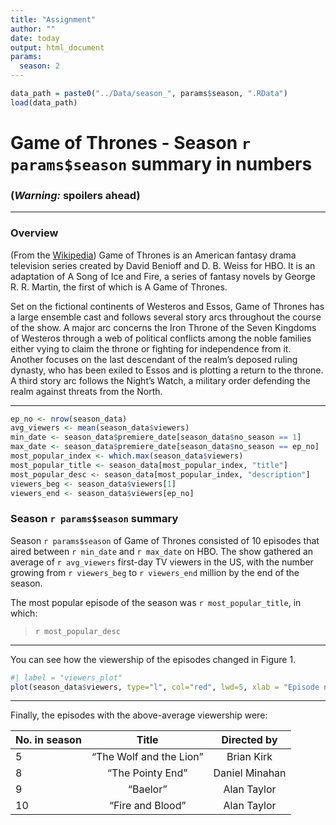 ```yaml
---
title: "Assignment"
author: ""
date: today
output: html_document
params:
  season: 2
---
```


```r
data_path = paste0("../Data/season_", params$season, ".RData")
load(data_path)
```

# Game of Thrones - Season `r params$season` summary in numbers

### __(*Warning:* spoilers ahead)__

***

### Overview

(From the [Wikipedia](https://en.wikipedia.org/wiki/Game_of_Thrones#Premise)) Game of Thrones is an American fantasy drama television series created by David Benioff and D. B. Weiss for HBO. It is an adaptation of A Song of Ice and Fire, a series of fantasy novels by George R. R. Martin, the first of which is A Game of Thrones.

Set on the fictional continents of Westeros and Essos, Game of Thrones has a large ensemble cast and follows several story arcs throughout the course of the show. A major arc concerns the Iron Throne of the Seven Kingdoms of Westeros through a web of political conflicts among the noble families either vying to claim the throne or fighting for independence from it. Another focuses on the last descendant of the realm's deposed ruling dynasty, who has been exiled to Essos and is plotting a return to the throne. A third story arc follows the Night's Watch, a military order defending the realm against threats from the North.

***
```r
ep_no <- nrow(season_data)
avg_viewers <- mean(season_data$viewers)
min_date <- season_data$premiere_date[season_data$no_season == 1]
max_date <- season_data$premiere_date[season_data$no_season == ep_no]
most_popular_index <- which.max(season_data$viewers)
most_popular_title <- season_data[most_popular_index, "title"]
most_popular_desc <- season_data[most_popular_index, "description"]
viewers_beg <- season_data$viewers[1]
viewers_end <- season_data$viewers[ep_no]
```

### Season `r params$season` summary

Season `r params$season` of Game of Thrones consisted of 10 episodes that aired between `r min_date` and `r max_date` on HBO. The show gathered an average of `r avg_viewers` first-day TV viewers in the US, with the number growing from `r viewers_beg` to `r viewers_end` million by the end of the season.

The most popular episode of the season was `r most_popular_title`, in which:

> `r most_popular_desc`

***

You can see how the viewership of the episodes changed in Figure 1.

```r
#| label = "viewers_plot"
plot(season_data$viewers, type="l", col="red", lwd=5, xlab = "Episode number", ylab = "1st day TV viewers in the US (millions)")
```

***

Finally, the episodes with the above-average viewership were:

| No. in season | Title  | Directed by  |
|:------        |:-----: |:------:      |
| 5             | "The Wolf and the Lion"  | Brian Kirk      |
| 8             | "The Pointy End" | Daniel Minahan      |
| 9             | "Baelor" | Alan Taylor      |
| 10            | "Fire and Blood" | Alan Taylor      |
